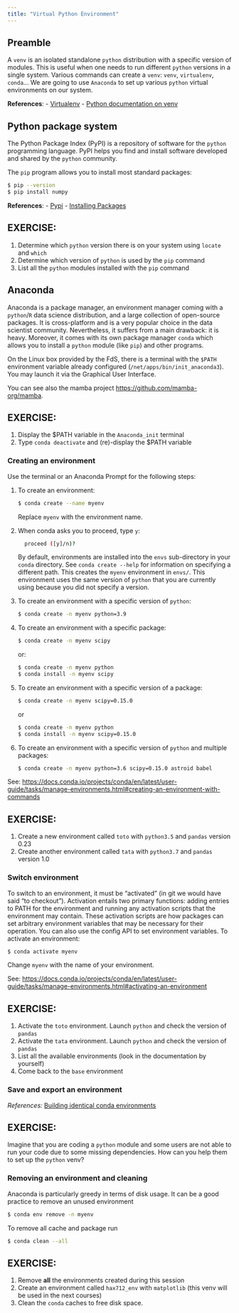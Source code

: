```yaml
---
title: "Virtual Python Environment"
---
```


## Preamble

A `venv` is an isolated standalone `python` distribution with a specific version of modules. This is useful when one needs to run different `python` versions in a single system. Various commands can create a `venv`: `venv`, `virtualenv`, `conda`... We are going to use `Anaconda` to set up various `python` virtual environments on our system.

**References**:
- [Virtualenv](https://virtualenv.pypa.io/en/latest/)
- [Python documentation on venv](https://docs.python.org/3/library/venv.html)

## Python package system

The Python Package Index (PyPI) is a repository of software for the `python` programming language.  PyPI helps you find and install software developed and shared by the `python` community.

The `pip` program allows you to install most standard packages:

```bash
$ pip --version
$ pip install numpy
```

**References**:
- [Pypi](https://pypi.org/)
- [Installing Packages](https://packaging.python.org/tutorials/installing-packages/)


::: {.callout-important appearance='default' icon="false"}
## EXERCISE:

1. Determine which `python` version there is on your system using `locate` and `which`
2. Determine which version of `python` is used by the `pip` command
3. List all the `python` modules installed with the `pip` command
:::


## Anaconda

Anaconda is a package manager, an environment manager coming with a `python`/`R` data science distribution, and a large collection of open-source packages. It is cross-platform and is a very popular choice in the data scientist community. Nevertheless, it suffers from a main drawback: it is heavy. Moreover, it comes with its own package manager `conda` which allows you to install a `python` module (like `pip`) and other programs.

On the Linux box provided by the FdS, there is a terminal with the `$PATH` environment variable already configured (`/net/apps/bin/init_anaconda3`). You may launch it via the Graphical User Interface.

You can see also the mamba project <https://github.com/mamba-org/mamba>.

::: {.callout-important appearance='default' icon="false"}
## EXERCISE:

1. Display the $PATH variable in the `Anaconda_init` terminal
2. Type `conda deactivate` and (re)-display the $PATH variable

:::

### Creating an environment

Use the terminal or an Anaconda Prompt for the following steps:

1. To create an environment:

    ```bash
    $ conda create --name myenv
    ```

    Replace ``myenv`` with the environment name.

2. When conda asks you to proceed, type ``y``:

    ```bash
      proceed ([y]/n)?
    ```

    By default, environments are installed into the `envs` sub-directory in your `conda` directory. See `conda create --help` for information on specifying a different path. This creates the `myenv` environment in ``envs/``. This environment uses the same version of `python` that you are currently using because you did not specify a version.

3. To create an environment with a specific version of `python`:

    ```bash
    $ conda create -n myenv python=3.9
    ```

4. To create an environment with a specific package:

    ```bash
    $ conda create -n myenv scipy
    ```

   or:

    ```bash
    $ conda create -n myenv python
    $ conda install -n myenv scipy
    ```

5. To create an environment with a specific version of a package:

    ```bash
    $ conda create -n myenv scipy=0.15.0
    ```

    or

    ```bash
    $ conda create -n myenv python
    $ conda install -n myenv scipy=0.15.0
    ```

6. To create an environment with a specific version of `python` and multiple packages:

    ```bash
    $ conda create -n myenv python=3.6 scipy=0.15.0 astroid babel
    ```

See: <https://docs.conda.io/projects/conda/en/latest/user-guide/tasks/manage-environments.html#creating-an-environment-with-commands>


::: {.callout-important appearance='default' icon="false"}
## EXERCISE:

1. Create a new environment called `toto` with `python3.5` and `pandas` version 0.23
2. Create another environment called `tata` with `python3.7` and `pandas` version 1.0

:::

### Switch environment

To switch to an environment, it must be "activated" (in git we would have said "to checkout"). Activation entails two primary functions: adding entries to PATH for the environment and running any activation scripts that the environment may contain. These activation scripts are how packages can set arbitrary environment variables that may be necessary for their operation. You can also use the config API to set environment variables. To activate an environment:

```bash
$ conda activate myenv
```

Change `myenv` with the name of your environment.

See: <https://docs.conda.io/projects/conda/en/latest/user-guide/tasks/manage-environments.html#activating-an-environment>


::: {.callout-important appearance='default' icon="false"}
## EXERCISE:

1. Activate the `toto` environment. Launch `python` and check the version of `pandas`
2. Activate the `tata` environment. Launch `python` and check the version of `pandas`
3. List all the available environments (look in the documentation by yourself)
4. Come back to the `base` environment

:::

### Save and export an environment

*References:* [Building identical conda environments](https://docs.conda.io/projects/conda/en/latest/user-guide/tasks/manage-environments.html#building-identical-conda-environments)


::: {.callout-important appearance='default' icon="false"}
## EXERCISE:

Imagine that you are coding a `python` module and some users are not able to run your code due to some missing dependencies. How can you help them to set up the `python` venv?

:::

### Removing an environment and cleaning

Anaconda is particularly greedy in terms of disk usage. It can be a good practice to remove an unused environment

```bash
$ conda env remove -n myenv
```

To remove all cache and package run

```bash
$ conda clean --all
```


::: {.callout-important appearance='default' icon="false"}
## EXERCISE:

1. Remove **all** the environments created during this session
2. Create an environment called `hax712_env` with `matplotlib` (this venv will be used in the next courses)
3. Clean the `conda` caches to free disk space.

:::
